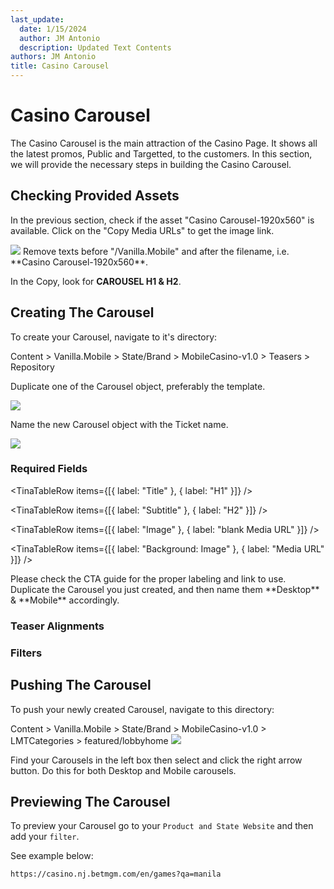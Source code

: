 ```yaml
---
last_update:
  date: 1/15/2024
  author: JM Antonio
  description: Updated Text Contents
authors: JM Antonio
title: Casino Carousel
---
```


# Casino Carousel

The Casino Carousel is the main attraction of the Casino Page.
It shows all the latest promos, Public and Targetted, to the customers. In this section, we will provide the necessary steps in building the Casino Carousel.

## Checking Provided Assets

In the previous section, check if the asset "Casino Carousel-1920x560" is available. Click on the "Copy Media URLs" to get the image link.

<img src="/img/builds/carousel/creative carousel.png" className="mb-4" />

<Admonition type="tip" title="Tip">
  Remove texts before "/Vanilla.Mobile" and after the filename, i.e. **Casino Carousel-1920x560**.
</Admonition>

In the Copy, look for **CAROUSEL H1 & H2**.

## Creating The Carousel

To create your Carousel, navigate to it's directory:

<Admonition type="info" title="Sitecore Path">
  Content > Vanilla.Mobile > State/Brand > MobileCasino-v1.0 > Teasers > Repository
</Admonition>


Duplicate one of the Carousel object, preferably the template.

<img src="/img/builds/carousel/duplicate.png" className="mb-3" />

Name the new Carousel object with the Ticket name.

<img src="/img/builds/carousel/rename.png" />

### Required Fields

<TinaTable>
  <TinaTableRow
    items={[
      { label: "Field", header: true },
      { header: true, label: "Value" }
    ]}
  />

  <TinaTableRow items={[{ label: "Title" }, { label: "H1" }]} />

  <TinaTableRow items={[{ label: "Subtitle" }, { label: "H2" }]} />

  <TinaTableRow items={[{ label: "Image" }, { label: "blank Media URL" }]} />

  <TinaTableRow items={[{ label: "Background: Image" }, { label: "Media URL" }]} />
</TinaTable>

<Admonition type="info" title="Labeling">
  Please check the CTA guide for the proper labeling and link to use.
</Admonition>

<Admonition type="tip" title="Creating Desktop and Mobile Versions">
  Duplicate the Carousel you just created, and then name them **Desktop** & **Mobile** accordingly.
</Admonition>

### Teaser Alignments

<TinaTable>
    <TinaTableRow items={[
    { label: 'Device', header: true },
    { header: true, label: 'Value' },
  ]} />
    <TinaTableRow items={[
    { label: 'Desktop' },
    { label: 'actor-left title-big text-center actor no-cta' },
  ]} />
    <TinaTableRow items={[
    { label: 'Mobile' },
    { label: 'disable-actor title-big text-center' },
  ]} />
  </TinaTable>

### Filters

<TinaTable>
    <TinaTableRow items={[
    { label: 'Device', header: true },
    { header: true, label: 'Value' },
  ]} />
    <TinaTableRow items={[
    { label: 'Desktop' },
    { label: '(Request.Query MATCHES "\[your name]") AND (NOT Device.IsMobile AND NOT Device.IsTablet)' },
  ]} />
    <TinaTableRow items={[
    { label: 'Mobile' },
    { label: '(Request.Query MATCHES "\[your name]") AND (Device.IsMobile OR Device.IsTablet)' },
  ]} />
  </TinaTable>

## Pushing The Carousel

To push your newly created Carousel, navigate to this directory:

<Admonition type="info" title="Sitecore Path">
  Content > Vanilla.Mobile > State/Brand > MobileCasino-v1.0 > LMTCategories > featured/lobbyhome
</Admonition>

<img src="/img/builds/carousel/LMT.png" className="mb-3" />

Find your Carousels in the left box then select and click the right arrow button. Do this for both Desktop and Mobile carousels.

## Previewing The Carousel

To preview your Carousel go to your `Product and State Website` and then add your `filter`.

See example below:

```
https://casino.nj.betmgm.com/en/games?qa=manila
```
